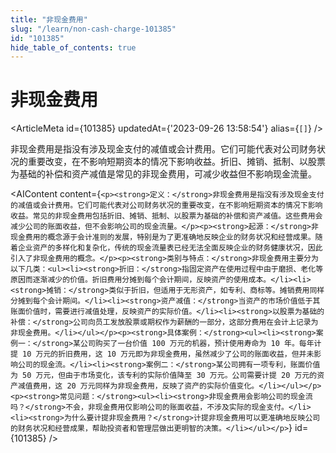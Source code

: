 ```yaml
---
title: "非现金费用"
slug: "/learn/non-cash-charge-101385"
id: "101385"
hide_table_of_contents: true
---
```



# 非现金费用

<ArticleMeta id={101385} updatedAt={'2023-09-26 13:58:54'} alias={`[]`} />
<div className='border-solid border-b border-t-0 my-4 border-[var(--ifm-color-gray-300)]' />

非现金费用是指没有涉及现金支付的减值或会计费用。它们可能代表对公司财务状况的重要改变，在不影响短期资本的情况下影响收益。折旧、摊销、抵制、以股票为基础的补偿和资产减值是常见的非现金费用，可减少收益但不影响现金流量。

<AIContent content={`<p><strong>定义：</strong>非现金费用是指没有涉及现金支付的减值或会计费用。它们可能代表对公司财务状况的重要改变，在不影响短期资本的情况下影响收益。常见的非现金费用包括折旧、摊销、抵制、以股票为基础的补偿和资产减值。这些费用会减少公司的账面收益，但不会影响公司的现金流量。</p><p><strong>起源：</strong>非现金费用的概念源于会计准则的发展，特别是为了更准确地反映企业的财务状况和经营成果。随着企业资产的多样化和复杂化，传统的现金流量表已经无法全面反映企业的财务健康状况，因此引入了非现金费用的概念。</p><p><strong>类别与特点：</strong>非现金费用主要分为以下几类：<ul><li><strong>折旧：</strong>指固定资产在使用过程中由于磨损、老化等原因而逐渐减少的价值。折旧费用分摊到每个会计期间，反映资产的使用成本。</li><li><strong>摊销：</strong>类似于折旧，但适用于无形资产，如专利、商标等。摊销费用同样分摊到每个会计期间。</li><li><strong>资产减值：</strong>当资产的市场价值低于其账面价值时，需要进行减值处理，反映资产的实际价值。</li><li><strong>以股票为基础的补偿：</strong>公司向员工发放股票或期权作为薪酬的一部分，这部分费用在会计上记录为非现金费用。</li></ul></p><p><strong>具体案例：</strong><ul><li><strong>案例一：</strong>某公司购买了一台价值 100 万元的机器，预计使用寿命为 10 年。每年计提 10 万元的折旧费用，这 10 万元即为非现金费用，虽然减少了公司的账面收益，但并未影响公司的现金流。</li><li><strong>案例二：</strong>某公司拥有一项专利，账面价值为 50 万元，但由于市场变化，该专利的实际价值降至 30 万元。公司需要计提 20 万元的资产减值费用，这 20 万元同样为非现金费用，反映了资产的实际价值变化。</li></ul></p><p><strong>常见问题：</strong><ul><li><strong>非现金费用会影响公司的现金流吗？</strong>不会，非现金费用仅影响公司的账面收益，不涉及实际的现金支付。</li><li><strong>为什么要计提非现金费用？</strong>计提非现金费用可以更准确地反映公司的财务状况和经营成果，帮助投资者和管理层做出更明智的决策。</li></ul></p>`} id={101385} />

